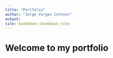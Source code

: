 ```yaml
---
title: "Portfolio"
author: "Jorge Vargas Centeno"
output: 
site: bookdown::bookdown_site
---
```


# Welcome to my portfolio